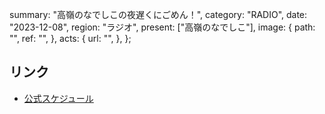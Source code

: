   summary: "高嶺のなでしこの夜遅くにごめん！",
  category: "RADIO",
  date: "2023-12-08",
  region: "ラジオ",
  present: ["高嶺のなでしこ"],
  image: {
    path: "",
    ref: "",
  },
  acts: {
    url: "",
  },
};

## リンク

- [公式スケジュール](https://takanenonadeshiko.jp/?p=1009)
